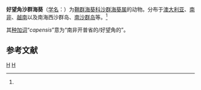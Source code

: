 {{Speciesbox 
| taxon = Palythoa capensis
| authority =  (Haddon et Shackleton, 1896)<ref name='id9856'>{{cite web| url =http://www.bioinfo.cn/db05/BjdwSpecies.php?action=view&id=9856| title =好望角沙群海葵| work =《中国动物物种编目数据库》| publisher =中国科学院微生物研究所| author =中国科学院动物研究所| accessdate =2009-04-16| deadurl =yes| archiveurl =https://web.archive.org/web/20160305070500/http://www.bioinfo.cn/db05/BjdwSpecies.php?action=view&id=9856| archivedate =2016-03-05}}</ref>
}}

'''好望角沙群海葵'''（[[学名|学名]]：{{lang|la|''Palythoa capensis''}}）为[[鞘群海葵科|鞘群海葵科]][[沙群海葵属|沙群海葵属]]的动物。分布于[[澳大利亚|澳大利亚]]、[[南非|南非]]、[[越南|越南]]以及南海西沙群岛、[[南沙群岛|南沙群岛]]等。<ref name='id9856'/>

其[[种加词|种加词]]“''capensis''”意为“南非开普省的/好望角的”。

== 参考文献 ==
{{reflist}}

{{Taxonbar|from=Q3940715}}

[[Category:沙群海葵属|H]]
[[Category:1896年描述的动物|H]]
{{Cnidarian-stub}}